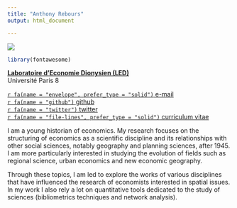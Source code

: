 ```yaml
---
title: "Anthony Rebours"
output: html_document

---
```


<div class="row">
<div class="col-md-6">
![](moi.jpeg)
```r
library(fontawesome)
```

[**Laboratoire d'Economie Dionysien (LED)**](https://sites.google.com/site/up8led/)\
Université Paris 8

[`r fa(name = "envelope", prefer_type = "solid")` e-mail](mailto: reboursanthony@hotmail.fr)  \
[`r fa(name = "github")` github](https://github.com/anthonyrebours) \
[`r fa(name = "twitter")` twitter](https://twitter.com/rebours_anthony) \
[`r fa(name = "file-lines", prefer_type = "solid")` curriculum vitae](cv.pdf)
</div>
<div class="col-md-6">
I am a young historian of economics. My research focuses on the structuring of economics as a scientific discipline and its relationships with other social sciences, notably geography and planning sciences, after 1945. I am more particularly interested in studying the evolution of fields such as regional science, urban economics and new economic geography. 

Through these topics, I am led to explore the works of various disciplines that have influenced the research of economists interested in spatial issues. In my work I also rely a lot on quantitative tools dedicated to the study of sciences (bibliometrics techniques and network analysis).
</div>
</div>
